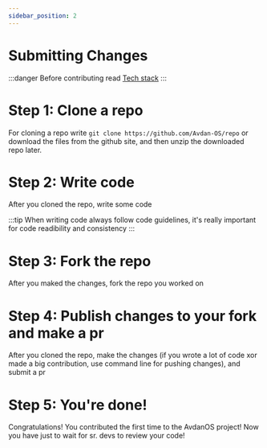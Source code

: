 ```yaml
---
sidebar_position: 2
---
```

# Submitting Changes

<Notice type="wip" url="/docs/avdanos/contributing/development/submitting-changes.mdx" />

:::danger
Before contributing read [Tech stack](https://docs.avdanos.com/docs/faq)
:::

# Step 1: Clone a repo
For cloning a repo write `git clone https://github.com/Avdan-OS/repo` or download the files from the github site, and then unzip the downloaded repo later.

# Step 2: Write code
After you cloned the repo, write some code

:::tip
When writing code always follow code guidelines, it's really important for code readibility and consistency
:::

# Step 3: Fork the repo
After you maked the changes, fork the repo you worked on

# Step 4: Publish changes to your fork and make a pr
After you cloned the repo, make the changes (if you wrote a lot of code xor made a big contribution, use command line for pushing changes), and submit a pr

# Step 5: You're done!
Congratulations! You contributed the first time to the AvdanOS project! Now you have just to wait for sr. devs to review your code!

